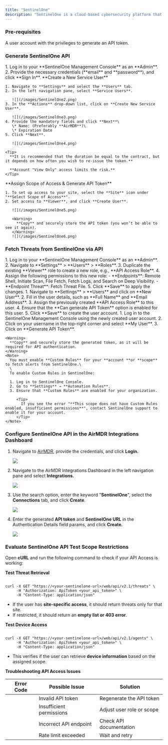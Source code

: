 ```yaml
---
title: "SentinelOne"
description: "SentinelOne is a cloud-based cybersecurity platform that helps protect against cyber threats such as malware, ransomware, and advanced persistent threats (APTs)."
---
```


### Pre-requisites

<Tip>
  A user account with the privileges to generate an API token.
</Tip>

### Generate SentinelOne API

<Steps>
  <Step title="Step 1">
    1. Log in to your **SentinelOne Management Console** as an **Admin**.
    2. Provide the necessary credentials (**email** and **password**), and click **Sign In**.
  </Step>
  <Step title="Step 2">
    **Create a New Service User**

    1. Navigate to **Settings** and select the **Users** tab.
    2. In the left navigation pane, select **Service Users**.

       ![](/images/SentinelOne2.png)
    3. In the **Actions** drop-down list, click on **Create New Service User**.

       ![](/images/SentinelOne3.png)
    4. Provide the mandatory fields and click **Next**\
       \* Name: (Preferably **AirMDR**)\
       \* Expiration Date
    5. Click **Next**.

       ![](/images/SentinelOne4.png)

    <Tip>
      **It is recommended that the duration be equal to the contract, but it depends on how often you wish to re-issue the token.** 

      **Account "View Only" access limits the risk.**
    </Tip>
  </Step>
  <Step title="Step 3">
    **Assign Scope of Access & Generate API Token**

    1. To set up access to your site, select the **Site** icon under "**Select Scope of Access**".
    2. Set access to **Viewer**, and click **Create User**.

       ![](/images/SentinelOne5.png)

       <Warning>
         **Copy** and securely store the API token (you won’t be able to see it again).
       </Warning>
       ![](/images/SentinelOne6.png)
  </Step>
</Steps>

### Fetch Threats from SentinelOne via API

<Steps>
  <Step title="Create a New User Role with Necessary Permissions:">
    1. Log in to your **SentinelOne Management Console** as an **Admin**.
    2. Navigate to **Settings** > **Users** > **Roles**.
    3. Duplicate the existing **Viewer** role to create a new role, e.g., **API Access Role**.
    4. Assign the following permissions to this new role:
       - **Endpoints**: Remote Shell, Initiate Scan, File Fetch, Fetch Logs, and Search on Deep Visibility.
       - **Endpoint Threat**: Fetch Threat File.
    5. Click **Save** to apply the changes.
  </Step>
  <Step title="Create a New User Account:">
    1. Navigate to **Settings** > **Users** and click on **New User**.
    2. Fill in the user details, such as **Full Name** and **Email Address**.
    3. Assign the previously created **API Access Role** to this user.
    4. Ensure that the **Can generate API Token** option is enabled for this user.
    5. Click **Save** to create the user account.
  </Step>
  <Step title="Generate an API Token:">
    1. Log in to the SentinelOne Management Console using the newly created user account.
    2. Click on your username in the top-right corner and select **My User**.
    3. Click on **Generate API Token**.

    <Warning>
      **Copy** and securely store the generated token, as it will be required for API authentication.
    </Warning>
    <Note>
      You must enable **Custom Rules** for your **account **or **scope** to fetch alerts from SentinelOne.\
      \
      To enable Custom Rules in SentinelOne:

      1. Log in to SentinelOne Console.
      2. Go to **Settings** → **Automation Rules**.
      3. Ensure that **Custom Rules** are enabled for your organization.

         <Tip>
           If you see the error "**This scope does not have Custom Rules enabled, insufficient permissions**", contact SentinelOne support to enable it for your account.
         </Tip>
    </Note>
  </Step>
</Steps>

### Configure SentinelOne API in the AirMDR Integrations Dashboard

1. Navigate to [AirMDR](https://app.airmdr.com/auth/login), provide the credentials, and click **Login.**

   ![](/images/Datadog11.png)
2. Navigate to the AirMDR Integrations Dashboard in the left navigation pane and select **Integrations.**

   ![](/images/Datadog9.png)
3. Use the search option, enter the keyword "**SentinelOne**", select the **Connections** tab, and click **Create**.

   ![](/images/SentinelOne.png)
4. Enter the generated **API token** and **SentinelOne URL** in the Authentication Details field params, and click **Create.**

   ![](/images/SentinelOne1.png)

### Evaluate SentinelOne API Test Scope Restrictions

Open **cURL** and run the following command to check if your API Access is working:

**Test Threat Retrieval**

```

curl -X GET "https://<your-sentinelone-url>/web/api/v2.1/threats" \
     -H "Authorization: ApiToken <your_api_token>" \
     -H "Content-Type: application/json"
```

- If the user has **site-specific access**, it should return threats only for that site.
- If restricted, it should return an **empty list or 403 error**.

**Test Device Access**

```

curl -X GET "https://<your-sentinelone-url>/web/api/v2.1/agents" \
     -H "Authorization: ApiToken <your_api_token>" \
     -H "Content-Type: application/json"
```

- This verifies if the user can retrieve **device information** based on the assigned scope.

**Troubleshooting API Access Issues**

| Error Code | Possible Issue           | Solution                  |
| ---------- | ------------------------ | ------------------------- |
|            | Invalid API token        | Regenerate the API token  |
|            | Insufficient permissions | Adjust user role or scope |
|            | Incorrect API endpoint   | Check API documentation   |
|            | Rate limit exceeded      | Wait and retry            |